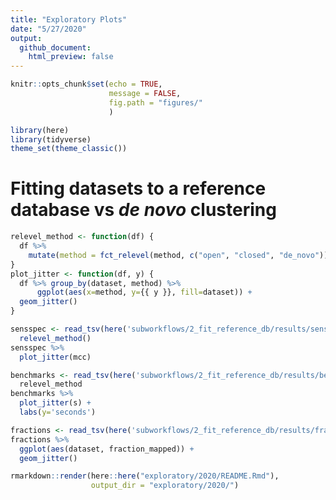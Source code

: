 ```yaml
---
title: "Exploratory Plots"
date: "5/27/2020"
output: 
  github_document:
    html_preview: false
---
```


```r
knitr::opts_chunk$set(echo = TRUE,
                      message = FALSE,
                      fig.path = "figures/"
                      )
```
```r
library(here)
library(tidyverse)
theme_set(theme_classic())
```

# Fitting datasets to a reference database vs _de novo_ clustering
```r
relevel_method <- function(df) {
  df %>%
    mutate(method = fct_relevel(method, c("open", "closed", "de_novo")))
}
plot_jitter <- function(df, y) {
  df %>% group_by(dataset, method) %>% 
      ggplot(aes(x=method, y={{ y }}, fill=dataset)) +
  geom_jitter()
}
```

```r
sensspec <- read_tsv(here('subworkflows/2_fit_reference_db/results/sensspec.txt')) %>% 
  relevel_method()
sensspec %>% 
  plot_jitter(mcc)
```

```r
benchmarks <- read_tsv(here('subworkflows/2_fit_reference_db/results/benchmarks.txt')) %>% 
  relevel_method
benchmarks %>% 
  plot_jitter(s) +
  labs(y='seconds')
```

```r
fractions <- read_tsv(here('subworkflows/2_fit_reference_db/results/fraction_reads_mapped.txt'))
fractions %>% 
  ggplot(aes(dataset, fraction_mapped)) +
  geom_jitter()
```






```r
rmarkdown::render(here::here("exploratory/2020/README.Rmd"), 
                  output_dir = "exploratory/2020/")
```

